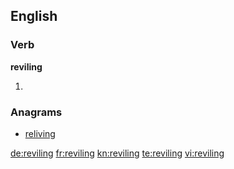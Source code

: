 ==English==

===Verb===
'''reviling'''

# {{present participle of|revile}}

===Anagrams===
* [[reliving#English|reliving]]

[[de:reviling]]
[[fr:reviling]]
[[kn:reviling]]
[[te:reviling]]
[[vi:reviling]]